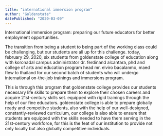 ```yaml
---
title: "international immersion program"
author: "Goldenstate"
datePublished: "2020-03-09"
---
```


International immersion program: preparing our future educators for better employment opportunities.

The transition from being a student to being part of the working class could be challenging, but our students are all up for this challenge. today, february 29, 2020, six students from goldenstate college of education along with koronadal campus administrator dr. ferdinand alcantara, phd and college of arts and education program head mr. elviro bacalanmo, maed flew to thailand for our second batch of students who will undergo international on-the-job trainings and immersions program.

This is through this program that goldenstate college provides our students necessary life skills to prepare them to explore their chosen careers and acquire 21st-century skills set. equipped with rigid trainings through the help of our fine educators. goldenstate college is able to prepare globally ready and competitve students, also with the help of our well-designed, constantly-reviewed curriculum, our college is also able to ensure that students are equipped with the skills needed to have them serving in the 21st-century workforce, for this is the feat of our institution to provide not only locally but also globally competitive individuals.